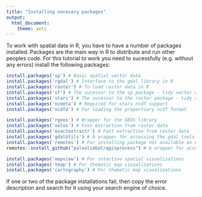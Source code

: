 ```yaml
---
title: "Installing necesary packages"
output: 
  html_document: 
    theme: yeti
---
```


To work with spatial data in R, you have to have a number of packages installed. Packages are the main way in R to distribute and run other peoples code.
For this tutorial to work you need to sucessfully (e.g. without any errors) install the following packages:

```r
install.packages('sp') # Basic spatial vector data
install.packages('rgdal') # Interface to the gdal library in R
install.packages('raster') # To load raster data in R
install.packages('sf') # The sucessor to the sp package - tidy vector data
install.packages('stars') # The sucessor to the raster package - tidy raster data
install.packages('ncmeta') # Required for stars ncdf support
install.packages('ncdf4') # For loading the propertiary ncdf format

install.packages('rgeos') # Wrapper for the GEOS library
install.packages('velox') # Fast extraction from raster data 
install.packages('exactextractr') # Fast extraction from raster data 
install.packages('gdalUtils') # A wrapper for accessing the gdal tools within R 
install.packages('remotes') # For installing package not available on CRAN, but github only
remotes::install_github("paleolimbot/qgisprocess") # A wrapper for accessing qgis functions within R (requires QGIS to be installed)

install.packages('mapview') # For intactive spatial visualizations
install.packages('tmap') # For thematic map visualizations
install.packages('cartography') # For thematic map visualizations

```

If one or two of the package installations fail, then copy the error description and search for it using your search engine of choice.